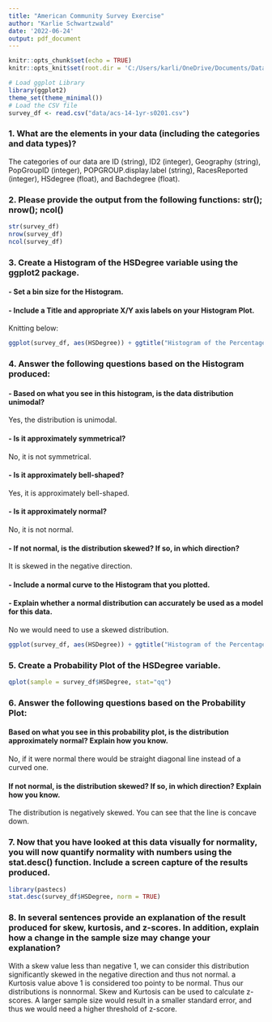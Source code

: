 ---
title: "American Community Survey Exercise"
author: "Karlie Schwartzwald"
date: '2022-06-24'
output: pdf_document
---

```{r setup, include=FALSE}
knitr::opts_chunk$set(echo = TRUE)
knitr::opts_knit$set(root.dir = 'C:/Users/karli/OneDrive/Documents/Data Science/DSC520_Stats_for_DS/DSC520/dsc520/')
```

```{r load, include=FALSE}
# Load ggplot Library 
library(ggplot2)
theme_set(theme_minimal())
# Load the CSV file
survey_df <- read.csv("data/acs-14-1yr-s0201.csv")
```

### 1. What are the elements in your data (including the categories and data types)?

The categories of our data are ID (string), ID2 (integer), Geography (string), PopGroupID (integer), POPGROUP.display.label (string), RacesReported (integer), HSdegree (float), and Bachdegree (float).

### 2. Please provide the output from the following functions: str(); nrow(); ncol()

```{r}
str(survey_df)
nrow(survey_df)
ncol(survey_df)
```

### 3. Create a Histogram of the HSDegree variable using the ggplot2 package.

#### - Set a bin size for the Histogram.

#### - Include a Title and appropriate X/Y axis labels on your Histogram Plot.

  Knitting below:

```{r}

ggplot(survey_df, aes(HSDegree)) + ggtitle("Histogram of the Percentage of Population with High School Degree") + xlab("Percentage with HS Degree") + ylab("Frequency") + geom_histogram(aes(y = ..density..), binwidth = 0.5)
```

### 4. Answer the following questions based on the Histogram produced:

#### - Based on what you see in this histogram, is the data distribution unimodal?

Yes, the distribution is unimodal.

#### - Is it approximately symmetrical?

No, it is not symmetrical.

#### - Is it approximately bell-shaped?

Yes, it is approximately bell-shaped.

#### - Is it approximately normal?

No, it is not normal.

#### - If not normal, is the distribution skewed? If so, in which direction?

It is skewed in the negative direction.

#### - Include a normal curve to the Histogram that you plotted.

#### - Explain whether a normal distribution can accurately be used as a model for this data.

No we would need to use a skewed distribution.

```{r}
ggplot(survey_df, aes(HSDegree)) + ggtitle("Histogram of the Percentage of Population with High School Degree") + xlab("Percentage with HS Degree") + ylab("Frequency") + geom_histogram(aes(y = ..density..), binwidth = 0.5) + stat_function(fun = dnorm, colour = "red", args = list(mean=mean(survey_df$HSDegree, na.rm = TRUE), sd=sd(survey_df$HSDegree, na.rm = TRUE)), size = 1)
```

### 5. Create a Probability Plot of the HSDegree variable.

```{r}
qplot(sample = survey_df$HSDegree, stat="qq")
```

### 6. Answer the following questions based on the Probability Plot:

#### Based on what you see in this probability plot, is the distribution approximately normal? Explain how you know.

No, if it were normal there would be straight diagonal line instead of a curved one.

#### If not normal, is the distribution skewed? If so, in which direction? Explain how you know.

The distribution is negatively skewed. You can see that the line is concave down.

### 7. Now that you have looked at this data visually for normality, you will now quantify normality with numbers using the stat.desc() function. Include a screen capture of the results produced.

```{r}
library(pastecs)
stat.desc(survey_df$HSDegree, norm = TRUE)
```
### 8. In several sentences provide an explanation of the result produced for skew, kurtosis, and z-scores. In addition, explain how a change in the sample size may change your explanation?

With a skew value less than negative 1, we can consider this distribution significantly skewed in the negative direction and thus not normal.
a Kurtosis value above 1 is considered too pointy to be normal.
Thus our distributions is nonnormal.
Skew and Kurtosis can be used to calculate z-scores.
A larger sample size would result in a smaller standard error, and thus we would need a higher threshold of z-score.